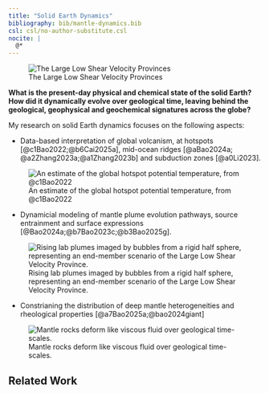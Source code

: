 ```yaml
---
title: "Solid Earth Dynamics"
bibliography: bib/mantle-dynamics.bib
csl: csl/no-author-substitute.csl
nocite: |
  @*
---
```


![The Large Low Shear Velocity Provinces](assets/pacific-llsvp.jpg){fig-cap-location="bottom"}

**What is the present-day physical and chemical state of the solid Earth?
How did it dynamically evolve over geological time,
leaving behind the geological, geophysical and geochemical signatures across the globe?**


My research on solid Earth dynamics focuses on the following aspects:



- Data-based interpretation of global volcanism, 
at hotspots [@c1Bao2022;@b6Cai2025a],
mid-ocean ridges [@aBao2024a; @a2Zhang2023a;@a1Zhang2023b] 
and subduction zones [@a0Li2023].

![An estimate of the global hotspot potential temperature, from @c1Bao2022](assets/hotspot_Tp.jpg){fig-cap-location="bottom"}


- Dynamicial modeling of mantle plume evolution pathways, 
source entrainment and surface expressions [@Bao2024a;@b7Bao2023c;@b3Bao2025g].  

![Rising lab plumes imaged by bubbles from a rigid half sphere, 
representing an end-member scenario of the Large Low Shear Velocity Province.](gallery/plume_side_llsvp.jpg){fig-cap-location="bottom"}


- Constrianing the distribution of deep mantle heterogeneities and rheological properties [@a7Bao2025a;@bao2024giant]

![Mantle rocks deform like viscous fluid over geological time-scales.](assets/rheology.jpeg){fig-cap-location="bottom"}



## Related Work

::: {#refs}
:::
